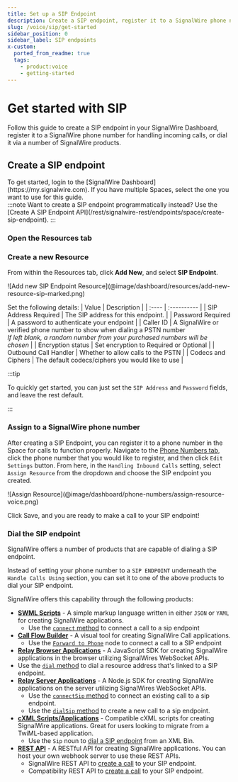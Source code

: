 ```yaml
---
title: Set up a SIP Endpoint
description: Create a SIP endpoint, register it to a SignalWire phone number for handling incoming calls, or dial it with SignalWire.
slug: /voice/sip/get-started
sidebar_position: 0
sidebar_label: SIP endpoints
x-custom:
  ported_from_readme: true
  tags:
    - product:voice
    - getting-started
---
```



# Get started with SIP

Follow this guide to create a SIP endpoint in your SignalWire Dashboard, 
register it to a SignalWire phone number for handling incoming calls, 
or dial it via a number of SignalWire products.

## Create a SIP endpoint

<div className="row">
  
  <div className="col col--6">
    To get started, login to the [SignalWire Dashboard](https://my.signalwire.com).
    If you have multiple Spaces, select the one you want to use for this guide.
  </div>
  
  <div className="col col--6">
    :::note
    Want to create a SIP endpoint programmatically instead? Use the [Create A SIP Endpoint API](/rest/signalwire-rest/endpoints/space/create-sip-endpoint).
    :::
  </div>
  
</div>

<Steps>

### Open the Resources tab

<AddResource/>

### Create a new Resource

From within the Resources tab, click **Add New**, and select **SIP Endpoint**.

<Frame>
  ![Add new SIP Endpoint Resource](@image/dashboard/resources/add-new-resource-sip-marked.png)
</Frame>

Set the following details:
| Value | Description |
| :---- | :---------- |
| SIP Address <span className="required-arg">Required</span> | The SIP address for this endpoint. |
| Password <span className="required-arg">Required</span> | A password to authenticate your endpoint |
| Caller ID | A SignalWire or verified phone number to show when dialing a PSTN number <br/>*If left blank, a random number from your purchased numbers will be chosen* |
| Encryption status | Set encryption to Required or Optional |
| Outbound Call Handler | Whether to allow calls to the PSTN |
| Codecs and Ciphers | The default codecs/ciphers you would like to use |

:::tip

To quickly get started, you can just set the `SIP Address` and `Password` fields, and leave the rest default.

:::

### Assign to a SignalWire phone number

After creating a SIP Endpoint, you can register it to a phone number in the Space for calls to function properly. Navigate to the [Phone Numbers tab](https://my.signalwire.com?page=phone_numbers), click the phone number
that you would like to register, and then click `Edit Settings` button. From here, in the
`Handling Inbound Calls` setting, select `Assign Resource` from the dropdown and choose the SIP endpoint you created.

<Frame>
  ![Assign Resource](@image/dashboard/phone-numbers/assign-resource-voice.png)
</Frame>

Click Save, and you are ready to make a call to your SIP endpoint!

### Dial the SIP endpoint

SignalWire offers a number of products that are capable of dialing a SIP endpoint.

Instead of setting your phone number to a `SIP ENDPOINT` underneath the  `Handle Calls Using` section,
you can set it to one of the above products to dial your SIP endpoint.

SignalWire offers this capability through the following products:


- [**SWML Scripts**](/swml) - A simple markup language written in either `JSON` or `YAML`
for creating SignalWire applications.
  - Use the [`connect` method](/swml/methods/connect) to connect a call to a sip endpoint
- [**Call Flow Builder**](/call-flow-builder) - A visual tool for creating SignalWire Call applications.
  - Use the [`Forward to Phone`](/call-flow-builder/forward-to-phone#forward-to-sip) node to connect a call to a SIP endpoint
- [**Relay Browser Applications**](/sdks/reference/browser-sdk/) - A JavaScript SDK for creating SignalWire applications in the browser utilizing SignalWires WebSocket APIs.
- Use the [`dial` method](/sdks/reference/browser-sdk/SignalWire%20Client/client/#dial) to dial a resource address that's linked to a SIP endpoint.
- [**Relay Server Applications**](/sdks/reference/realtime-sdk) - A Node.js SDK for creating SignalWire applications on the server utilizing SignalWires WebSocket APIs.
  - Use the [`connectSip` method](/sdks/reference/realtime-sdk/relay-v4/voice/voice-call#connectsip) to connect an existing call to a sip endpoint.
  - Use the [`dialSip` method](/sdks/reference/realtime-sdk/relay-v4/voice/voice-client#dialsip) to create a new call to a sip endpoint.
- [**cXML Scripts/Applications**](/compatibility-api/guides/general/creating-and-using-cxml-scripts) - Compatible cXML scripts for creating SignalWire applications.
Great for users looking to migrate from a TwiML-based application.
  - Use the `Sip` noun to [dial a SIP endpoint](/compatibility-api/cxml/voice/sip-noun) from an XML Bin.
- [**REST API**](/rest) - A RESTful API for creating SignalWire applications. You can host your own webhook server to
use these REST APIs.
  - SignalWire REST API to [create a call](/rest/signalwire-rest/endpoints/calling/calls-create) to your SIP endpoint.
  - Compatibility REST API to [create a call](/rest/compatibility-api/endpoints/create-a-call) to your SIP endpoint.

</Steps>

<LegacySIP/>